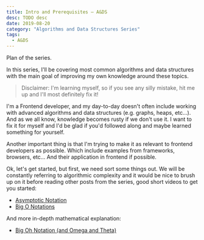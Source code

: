 ```yaml
---
title: Intro and Prerequisites – A&DS
desc: TODO desc
date: 2019-08-20
category: "Algorithms and Data Structures Series"
tags:
  - A&DS
---
```



<p>
  <GLink to="/blog/plan-for-algorithms-and-data-structures-series">
    Plan of the series.
  </GLink>
</p>

In this series, I'll be covering most common algorithms and data structures with the main goal of improving my own knowledge around these topics.

> Disclaimer: I'm learning myself, so if you see any silly mistake, hit me up and I'll most definitely fix it!

I'm a Frontend developer, and my day-to-day doesn't often include working with advanced algorithms and data structures (e.g. graphs, heaps, etc...). And as we all know, knowledge becomes rusty if we don't use it. I want to fix it for myself and I'd be glad if you'd followed along and maybe learned something for yourself.

Another important thing is that I'm trying to make it as relevant to frontend developers as possible. Which include examples from frameworks, browsers, etc... And their application in frontend if possible.

Ok, let's get started, but first, we need sort some things out. We will be constantly referring to algorithmic complexity and it would be nice to brush up on it before reading other posts from the series, good short videos to get you started:

- [Asymptotic Notation](https://www.youtube.com/watch?v=iOq5kSKqeR4)
- [Big O Notations](https://www.youtube.com/watch?v=V6mKVRU1evU)

And more in-depth mathematical explanation:

- [Big Oh Notation (and Omega and Theta)](https://www.youtube.com/watch?v=ei-A_wy5Yxw)
